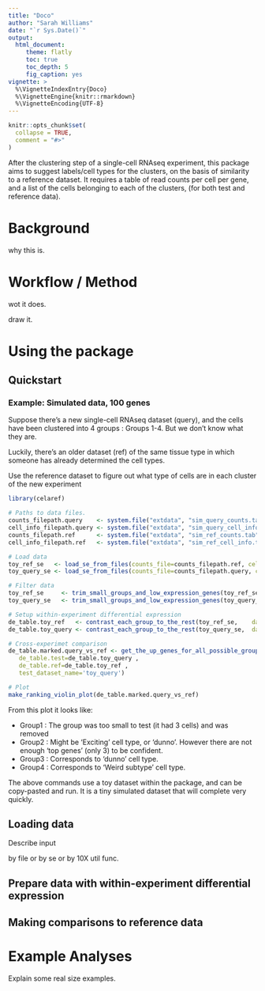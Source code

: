```yaml
---
title: "Doco"
author: "Sarah Williams"
date: "`r Sys.Date()`"
output:
  html_document:
     theme: flatly
     toc: true
     toc_depth: 5
     fig_caption: yes
vignette: >
  %\VignetteIndexEntry{Doco}
  %\VignetteEngine{knitr::rmarkdown}
  %\VignetteEncoding{UTF-8}
---
```


```r
knitr::opts_chunk$set(
  collapse = TRUE,
  comment = "#>"
)
```

After the clustering step of a single-cell RNAseq experiment, this
package aims to suggest labels/cell types for the clusters, on the basis of 
similarity to a reference dataset. It requires a table of read counts per 
cell per gene, and a list of the cells belonging to each of the clusters, 
(for both test and reference data). 

# Background
 
why this is.

# Workflow / Method

wot it does.

draw it.

# Using the package

## Quickstart

### Example: Simulated data, 100 genes

Suppose there's a new single-cell RNAseq dataset (query), and the cells have 
been clustered into 4 groups : Groups 1-4. But we don't know what they are.

Luckily, there's an older dataset (ref) of the same tissue type in which 
someone has already determined the cell types. 

Use the reference dataset to figure out what type of cells are in each cluster 
of the new experiment

```r

library(celaref)

# Paths to data files.
counts_filepath.query    <- system.file("extdata", "sim_query_counts.tab",    package = "celaref")
cell_info_filepath.query <- system.file("extdata", "sim_query_cell_info.tab", package = "celaref")
counts_filepath.ref      <- system.file("extdata", "sim_ref_counts.tab",      package = "celaref")
cell_info_filepath.ref   <- system.file("extdata", "sim_ref_cell_info.tab",   package = "celaref")

# Load data
toy_ref_se   <- load_se_from_files(counts_file=counts_filepath.ref, cell_info_file=cell_info_filepath.ref)
toy_query_se <- load_se_from_files(counts_file=counts_filepath.query, cell_info_file=cell_info_filepath.query)

# Filter data
toy_ref_se     <- trim_small_groups_and_low_expression_genes(toy_ref_se)
toy_query_se   <- trim_small_groups_and_low_expression_genes(toy_query_se)

# Setup within-experiment differential expression
de_table.toy_ref   <- contrast_each_group_to_the_rest(toy_ref_se,    dataset_name="ref")
de_table.toy_query <- contrast_each_group_to_the_rest(toy_query_se,  dataset_name="query")

# Cross-experimet comparison
de_table.marked.query_vs_ref <- get_the_up_genes_for_all_possible_groups(
   de_table.test=de_table.toy_query ,
   de_table.ref=de_table.toy_ref ,
   test_dataset_name='toy_query')

# Plot
make_ranking_violin_plot(de_table.marked.query_vs_ref)

```


From this plot it looks like:

 * Group1 : The group was too small to test (it had 3 cells) and was removed
 * Group2 : Might be 'Exciting' cell type, or 'dunno'. However there are not enough 'top genes' (only 3) to be confident.
 * Group3 : Corresponds to 'dunno' cell type.
 * Group4 : Corresponds to 'Weird subtype' cell type.


The above commands use a toy dataset within the package, and can be copy-pasted 
and run. It is a tiny simulated dataset that will complete very quickly.


## Loading data

Describe input

by file or by se or by 10X util func.

## Prepare data with within-experiment differential expression



## Making comparisons to reference data



# Example Analyses

Explain some real size examples.












